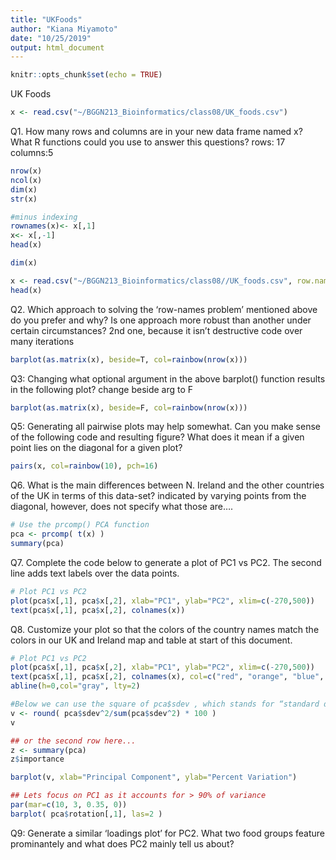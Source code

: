 ```yaml
---
title: "UKFoods"
author: "Kiana Miyamoto"
date: "10/25/2019"
output: html_document
---
```


```r
knitr::opts_chunk$set(echo = TRUE)
```
UK Foods
```r
x <- read.csv("~/BGGN213_Bioinformatics/class08/UK_foods.csv")
```
Q1. How many rows and columns are in your new data frame named x? What R functions could you use to answer this questions?
rows: 17
columns:5
```r
nrow(x)
ncol(x)
dim(x)
str(x)
```
```r
#minus indexing
rownames(x)<- x[,1]
x<- x[,-1]
head(x)
```
```r
dim(x)

x <- read.csv("~/BGGN213_Bioinformatics/class08//UK_foods.csv", row.names=1)
head(x)
```
Q2. Which approach to solving the ‘row-names problem’ mentioned above do you prefer and why? Is one approach more robust than another under certain circumstances?
2nd one, because it isn't destructive code over many iterations

```r
barplot(as.matrix(x), beside=T, col=rainbow(nrow(x)))
```

Q3: Changing what optional argument in the above barplot() function results in the following plot?
change beside arg to F
```r
barplot(as.matrix(x), beside=F, col=rainbow(nrow(x)))
```

Q5: Generating all pairwise plots may help somewhat. Can you make sense of the following code and resulting figure? What does it mean if a given point lies on the diagonal for a given plot?
```r
pairs(x, col=rainbow(10), pch=16)
```
Q6. What is the main differences between N. Ireland and the other countries of the UK in terms of this data-set? indicated by varying points from the diagonal, however, does not specify what those are....


```r
# Use the prcomp() PCA function 
pca <- prcomp( t(x) )
summary(pca)
```

Q7. Complete the code below to generate a plot of PC1 vs PC2. The second line adds text labels over the data points.
```r
# Plot PC1 vs PC2
plot(pca$x[,1], pca$x[,2], xlab="PC1", ylab="PC2", xlim=c(-270,500))
text(pca$x[,1], pca$x[,2], colnames(x))
```

Q8. Customize your plot so that the colors of the country names match the colors in our UK and Ireland map and table at start of this document.
```r
# Plot PC1 vs PC2
plot(pca$x[,1], pca$x[,2], xlab="PC1", ylab="PC2", xlim=c(-270,500))
text(pca$x[,1], pca$x[,2], colnames(x), col=c("red", "orange", "blue", "green"))
abline(h=0,col="gray", lty=2)
```

```r
#Below we can use the square of pca$sdev , which stands for “standard deviation”, to calculate how much variation in the original data each PC accounts for.
v <- round( pca$sdev^2/sum(pca$sdev^2) * 100 )
v

## or the second row here...
z <- summary(pca)
z$importance
```

```r
barplot(v, xlab="Principal Component", ylab="Percent Variation")
```

```r
## Lets focus on PC1 as it accounts for > 90% of variance 
par(mar=c(10, 3, 0.35, 0))
barplot( pca$rotation[,1], las=2 )
```

Q9: Generate a similar ‘loadings plot’ for PC2. What two food groups feature prominantely and what does PC2 mainly tell us about?
```r

```

